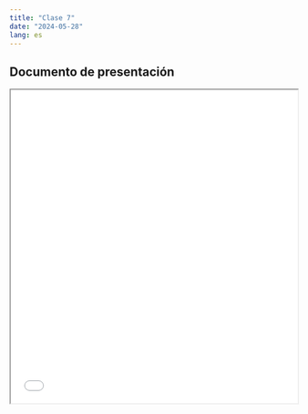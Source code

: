 ```yaml
---
title: "Clase 7"
date: "2024-05-28"
lang: es
---
```


## Documento de presentación
 
<iframe src=/slides/08-clase8/08-clase8.html height="550" width=100% allowfullscreen="true">
</iframe> 
